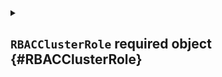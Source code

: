 


<details className="config-field" data-expandable="true">
<summary>

## `RBACClusterRole` <span className="config-field-required" data-required="true">required</span> <span className="config-field-type">object</span> <span className="config-field-default"></span> <span className="config-field-enum"></span> {#RBACClusterRole}



</summary>




<details className="config-field" data-expandable="false" open>
<summary>

### `disabled` <span className="config-field-required" data-required="false">required</span> <span className="config-field-type">boolean</span> <span className="config-field-default">true</span> <span className="config-field-enum"></span> {#RBACClusterRole-disabled}

Disabled defines if the cluster role should be disabled. Otherwise, its automatically determined if vCluster requires a cluster role.

</summary>



</details>



<details className="config-field" data-expandable="false" open>
<summary>

### `overwriteRules` <span className="config-field-required" data-required="true">required</span> <span className="config-field-type">object[]</span> <span className="config-field-default"></span> <span className="config-field-enum"></span> {#RBACClusterRole-overwriteRules}

OverwriteRules will overwrite the cluster role rules completely.

</summary>



</details>



<details className="config-field" data-expandable="false" open>
<summary>

### `extraRules` <span className="config-field-required" data-required="true">required</span> <span className="config-field-type">object[]</span> <span className="config-field-default"></span> <span className="config-field-enum"></span> {#RBACClusterRole-extraRules}

ExtraRules will add rules to the cluster role.

</summary>



</details>


</details>
